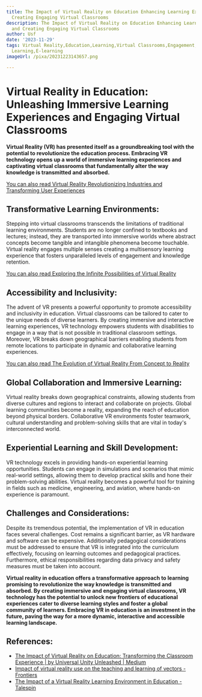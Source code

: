```yaml
---
title: The Impact of Virtual Reality on Education Enhancing Learning Experiences and
  Creating Engaging Virtual Classrooms
description: The Impact of Virtual Reality on Education Enhancing Learning Experiences
  and Creating Engaging Virtual Classrooms
author: Usf
date: '2023-11-29'
tags: Virtual Reality,Education,Learning,Virtual Classrooms,Engagement,Immersive Learning,Simulation,Gamification,Interactive
  Learning,E-learning
imageUrl: /pixa/20231223143657.png

---
```

#  Virtual  Reality in Education: Unleashing Immersive Learning Experiences and Engaging Virtual Classrooms


**Virtual Reality (VR) has presented  itself as a groundbreaking tool with the potential to revolutionize the education  process.  Embracing  VR technology opens up a world of immersive learning experiences and captivating  virtual classrooms that fundamentally alter the  way knowledge is  transmitted and absorbed.**

[You can also read Virtual Reality Revolutionizing  Industries and Transforming User Experiences](Virtual%20Reality%20Revolutionizing%20Industries%20and%20Transforming%20User%20Experiences)


## Transformative Learning Environments:
Stepping into virtual classrooms transcends  the limitations of traditional  learning environments. Students are no longer  confined to textbooks and lectures; instead, they are transported into immersive worlds where  abstract concepts become tangible and intangible phenomena  become touchable. Virtual reality engages multiple senses creating a multisensory  learning experience that  fosters unparalleled levels of engagement and knowledge retention.

[You can also read Exploring  the Infinite Possibilities of Virtual Reality](Exploring%20the%20Infinite%20Possibilities%20of%20Virtual%20Reality)


## Accessibility and Inclusivity:
The advent of VR presents a powerful opportunity to promote accessibility and inclusivity in education. Virtual classrooms can be tailored to  cater  to the unique  needs of diverse  learners. By creating immersive and interactive learning experiences, VR technology empowers  students with disabilities to engage in a way that  is not possible in traditional classroom settings. Moreover, VR breaks down geographical barriers enabling students from remote locations  to participate in dynamic and collaborative learning experiences.

[You can also read The Evolution of Virtual Reality From Concept to Reality](The%20Evolution%20of%20Virtual%20Reality%20From%20Concept%20to%20Reality)


## Global Collaboration and Immersive Learning:
Virtual reality breaks down geographical constraints, allowing students  from diverse cultures and regions to interact  and collaborate on projects. Global learning communities become a reality, expanding the reach of education beyond physical borders. Collaborative VR environments foster  teamwork, cultural understanding and problem-solving skills that are vital in today's interconnected world.

## Experiential Learning and Skill Development:
VR technology excels in providing hands-on experiential learning opportunities. Students can engage in  simulations and scenarios that mimic real-world settings, allowing them to develop practical skills and hone their problem-solving abilities. Virtual reality becomes a  powerful tool for training in fields such as medicine, engineering, and aviation, where hands-on experience  is paramount.

## Challenges and Considerations:
Despite its tremendous potential, the implementation of VR in education  faces several challenges. Cost remains a significant barrier, as VR hardware  and software  can be  expensive. Additionally pedagogical considerations must  be  addressed to ensure that VR is integrated into the curriculum effectively, focusing on learning outcomes and pedagogical practices. Furthermore, ethical responsibilities regarding  data privacy and safety measures must be taken  into account.

**Virtual reality in  education  offers a transformative approach to learning promising to revolutionize the way knowledge is transmitted and absorbed. By creating immersive and engaging virtual classrooms, VR technology has the potential to unlock new frontiers  of  educational experiences cater to diverse learning styles and foster a global community of learners. Embracing VR in education is an investment in the future, paving  the  way for a  more dynamic, interactive and accessible learning landscape.**

## References:
- [The Impact of Virtual Reality on Education: Transforming the Classroom Experience | by Universal Unity Unleashed | Medium](https://medium.com/@gabri4974/the-impact-of-virtual-reality-on-education-transforming-the-classroom-experience-ef6ed342b525)
- [Impact of virtual reality use on the teaching and learning of vectors - Frontiers](https://www.frontiersin.org/articles/10.3389/feduc.2022.965640)
- [The Impact of a Virtual Reality Learning Environment in Education - Talespin](https://www.talespin.com/reading/the-impact-of-a-virtual-reality-learning-environment-in-education)
